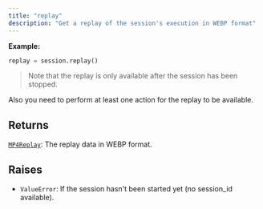 ```yaml
---
title: "replay"
description: "Get a replay of the session's execution in WEBP format"
---
```




**Example:**
```python
replay = session.replay()
```

> Note that the replay is only available after the session has been stopped.

Also you need to perform at least one action for the replay to be available.



## Returns

[`MP4Replay`](/sdk-reference/misc/mp4replay): The replay data in WEBP format.

## Raises

- `ValueError`: If the session hasn't been started yet (no session_id available).
